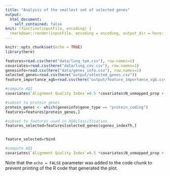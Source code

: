 ```yaml
---
title: "Analysis of the smallest set of selected genes"
output:
  html_document:
    self_contained: false
knit: (function(inputFile, encoding) {
  rmarkdown::render(inputFile, encoding = encoding, output_dir = here::here("output/"))})
---
```


```r
knitr::opts_chunk$set(echo = TRUE)
library(here)
```


```r
features=read.csv(here("data/lung_tpm.csv"), row.names=1)
covariates=read.csv(here("data/lung_cov.csv"), row.names=1)
genesinfo=read.csv(here("data/genes_info.csv"), row.names=1)
selected_genes=read.csv(here("output/selected_genes.csv"))
feature_importance_xgb=read.csv(here("output/feature_importance_xgb.csv"), row.names=2)
```

```r

#compute AQI
covariates$`Alignment Quality Index`=0.5 *covariates$N_unmapped_prop + 0.167 *covariates$N_multimapping_prop + 0.167 * covariates$N_noFeature_prop + 0.167 * covariates$N_ambiguous_prop

#subset to protein genes
protein_genes <- which(genesinfo$gene_type == "protein_coding")
features=features[protein_genes,]

#subset to features used in XGBclassification
features_selected=features[selected_genes$sgenes_indexTh,]


feature_selected=rbind 

#compute AQI
covariates$`Alignment Quality Index`=0.5 *covariates$N_unmapped_prop + 0.167 *covariates$N_multimapping_prop + 0.167 * covariates$N_noFeature_prop + 0.167 * covariates$N_ambiguous_prop
```

Note that the `echo = FALSE` parameter was added to the code chunk to prevent printing of the R code that generated the plot.
